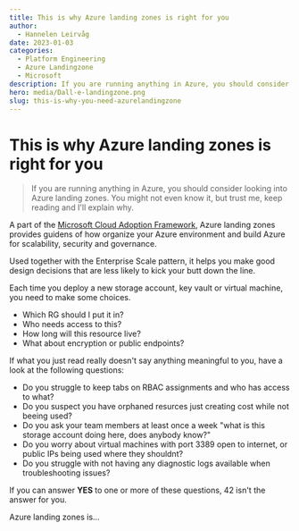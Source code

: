 ```yaml
---
title: This is why Azure landing zones is right for you
author:
  - Hannelen Leirvåg
date: 2023-01-03
categories:
  - Platform Engineering
  - Azure Landingzone
  - Microsoft
description: If you are running anything in Azure, you should consider looking into Azure landing zones. You might not even know it, but trust me, keep reading and I'll explain why.
hero: media/Dall-e-landingzone.png
slug: this-is-why-you-need-azurelandingzone
---
```

# This is why Azure landing zones is right for you

> If you are running anything in Azure, you should consider looking into Azure landing zones.
You might not even know it, but trust me, keep reading and I'll explain why.

A part of the [Microsoft Cloud Adoption Framework](https://learn.microsoft.com/en-us/azure/cloud-adoption-framework/), Azure landing zones provides guidens of how organize your Azure environment and build Azure for scalability, security and governance.

Used together with the Enterprise Scale pattern, it helps you make good design decisions that are less likely to kick your butt down the line.

Each time you deploy a new storage account, key vault or virtual machine, you need to make some choices.

- Which RG should I put it in?
- Who needs access to this?
- How long will this resource live?
- What about encryption or public endpoints?

If what you just read really doesn't say anything meaningful to you, have a look at the following questions:

- Do you struggle to keep tabs on RBAC assignments and who has access to what?
- Do you suspect you have orphaned resurces just creating cost while not beeing used?
- Do you ask your team members at least once a week "what is this storage account doing here, does anybody know?"
- Do you worry about virtual machines with port 3389 open to internet, or public IPs being used where they shouldnt?
- Do you struggle with not having any diagnostic logs available when troubleshooting issues?

If you can answer **YES** to one or more of these questions, 42 isn't the answer for you.

Azure landing zones is...